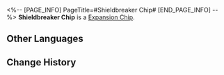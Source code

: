 <%-- [PAGE_INFO]
PageTitle=#Shieldbreaker Chip#
[END_PAGE_INFO] --%>
{{Item Infobox
|id          = 250225
|image       = Item Shieldbreaker Chip.png{{subst:void|<!--$UPLOAD:<<SpriteOutput/Quest/AetherDivide/AssembleSkill/Figures/IconAetherDivideAssembleSkill04.png>-<Item Shieldbreaker Chip.png>-<Item Icons>>-->}}
|type        = Expansion Chip
|invCategory = 
|rarity      = 3
|effect      = 
|description = When attacking Shielded enemy targets, greatly increases the DMG dealt by the attack.
}}
{{Description|A game item in Aetherium Wars. Aether Spirits will gain a special enhanced ability after equipping it.}}
'''Shieldbreaker Chip''' is a [[Expansion Chip]].

==Other Languages==
{{Other Languages
|en   = Shieldbreaker Chip
|zhs  = 反护盾芯片
|zht  = 反護盾晶片
|ja   = チップ「アンチバリア」
|ko   = 실드브레이커 칩
|es   = Chip rompeescudo
|fr   = Puce de fendeur de bouclier
|ru   = Чип разрушения Щита
|th   = ชิปทลายโล่
|vi   = Chip Kẻ Phá Khiên
|de   = Chip: Schildbrecher
|id   = Shieldbreaker Chip
|pt   = Chip de Quebra-Escudo
}}

==Change History==
{{Change History|1.4}}